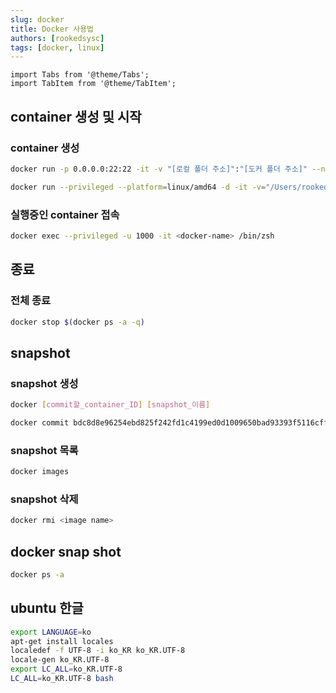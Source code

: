 ```yaml
---
slug: docker
title: Docker 사용법
authors: [rookedsysc] 
tags: [docker, linux]
---
```


```mdx-code-block
import Tabs from '@theme/Tabs';
import TabItem from '@theme/TabItem';
```
## container 생성 및 시작
### container 생성

<Tabs>
  <TabItem value="명령어">

  ```bash
  docker run -p 0.0.0.0:22:22 -it -v "[로컬 폴더 주소]":"[도커 폴더 주소]" --name [등록할 컨테이너 이름] [snapshot Image이름] [실행할 bash (ex: /bin/zsh)]
  ```

  </TabItem>
  <TabItem value="예시"> 

  ```bash
  docker run --privileged --platform=linux/amd64 -d -it -v="/Users/rookedsysc/Documents/Github/:/mount" -p 0.0.0.0:80:80 -p 0.0.0.0:4885:443 -p 0.0.0.0:1022:22 -p 0.0.0.0:3000:3000 --name code-server-amd64 code-server-amd64:latest /sbin/init
  ```

  </TabItem>
</Tabs>

### 실행중인 container 접속

```bash
docker exec --privileged -u 1000 -it <docker-name> /bin/zsh
```

## 종료

### 전체 종료

```bash 
docker stop $(docker ps -a -q)
```

## snapshot

### snapshot 생성

<Tabs>
  <TabItem value="How To">

  ```bash
  docker [commit할_container_ID] [snapshot_이름]
  ```

  </TabItem>
  <TabItem value="Example">

  ```bash
  docker commit bdc8d8e96254ebd825f242fd1c4199ed0d1009650bad93393f5116cfff7ad592 code-server-arm:lastest
  ```

  </TabItem>
</Tabs>

### snapshot 목록

```bash
docker images
```

### snapshot 삭제 

```bash
docker rmi <image name>
```

## docker snap shot 

```bash 
docker ps -a 
```

## ubuntu 한글 

```bash
export LANGUAGE=ko
apt-get install locales
localedef -f UTF-8 -i ko_KR ko_KR.UTF-8
locale-gen ko_KR.UTF-8
export LC_ALL=ko_KR.UTF-8
LC_ALL=ko_KR.UTF-8 bash
```

